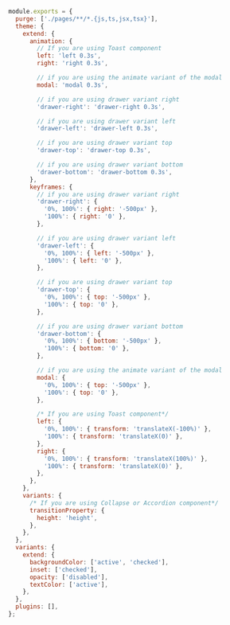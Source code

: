 ```js
module.exports = {
  purge: ['./pages/**/*.{js,ts,jsx,tsx}'],
  theme: {
    extend: {
      animation: {
        // If you are using Toast component
        left: 'left 0.3s',
        right: 'right 0.3s',

        // if you are using the animate variant of the modal
        modal: 'modal 0.3s',

        // if you are using drawer variant right
        'drawer-right': 'drawer-right 0.3s',

        // if you are using drawer variant left
        'drawer-left': 'drawer-left 0.3s',

        // if you are using drawer variant top
        'drawer-top': 'drawer-top 0.3s',

        // if you are using drawer variant bottom
        'drawer-bottom': 'drawer-bottom 0.3s',
      },
      keyframes: {
        // if you are using drawer variant right
        'drawer-right': {
          '0%, 100%': { right: '-500px' },
          '100%': { right: '0' },
        },

        // if you are using drawer variant left
        'drawer-left': {
          '0%, 100%': { left: '-500px' },
          '100%': { left: '0' },
        },

        // if you are using drawer variant top
        'drawer-top': {
          '0%, 100%': { top: '-500px' },
          '100%': { top: '0' },
        },

        // if you are using drawer variant bottom
        'drawer-bottom': {
          '0%, 100%': { bottom: '-500px' },
          '100%': { bottom: '0' },
        },

        // if you are using the animate variant of the modal
        modal: {
          '0%, 100%': { top: '-500px' },
          '100%': { top: '0' },
        },

        /* If you are using Toast component*/
        left: {
          '0%, 100%': { transform: 'translateX(-100%)' },
          '100%': { transform: 'translateX(0)' },
        },
        right: {
          '0%, 100%': { transform: 'translateX(100%)' },
          '100%': { transform: 'translateX(0)' },
        },
      },
    },
    variants: {
      /* If you are using Collapse or Accordion component*/
      transitionProperty: {
        height: 'height',
      },
    },
  },
  variants: {
    extend: {
      backgroundColor: ['active', 'checked'],
      inset: ['checked'],
      opacity: ['disabled'],
      textColor: ['active'],
    },
  },
  plugins: [],
};
```
